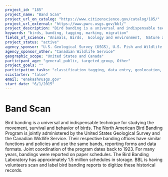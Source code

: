 ```yaml
---
project_id: "185"
project_name: "Band Scan"
project_url_on_catalog: "https://www.citizenscience.gov/catalog/185/"
project_url_external: "https://www.pwrc.usgs.gov/bbl/"
project_description: "Bird banding is a universal and indispensable technique for studying the movement, survival and behavior of birds. The North American Bird Banding Program is jointly administered by the United States Geological Survey and the Canadian Wildlife Service. Their respective banding offices have similar functions and policies and use the same bands, reporting forms and data formats. Joint coordination of the program dates back to 1923. For many years, bandings were reported on paper schedules. The Bird Banding Laboratory has approximately 1.5 million schedules in storage. BBL is having volunteers scan and label bird banding reports to digitize these historical records."
keywords: "birds, banding, tagging, marking, migration"
fields_of_science: "Animals, Birds,  Ecology and environment,  Nature and outdoors"
project_status: "active"
agency_sponsor: "U.S. Geological Survey (USGS), U.S. Fish and Wildlife Service"
agency_sponsor_other: "Canadian Wildlife Service"
geographic_scope: "United States and Canada"
participant_age: "general_public, targeted_group, Other"
project_goals: ""
participation_tasks: "classification_tagging, data_entry, geolocation, identification,  observation, specimen_sample_collection, transcription"
scistarter: "false"
email: "enakash@usgs.gov"
start_date: "6/1/2015"
---
```


# Band Scan

Bird banding is a universal and indispensable technique for studying the movement, survival and behavior of birds. The North American Bird Banding Program is jointly administered by the United States Geological Survey and the Canadian Wildlife Service. Their respective banding offices have similar functions and policies and use the same bands, reporting forms and data formats. Joint coordination of the program dates back to 1923. For many years, bandings were reported on paper schedules. The Bird Banding Laboratory has approximately 1.5 million schedules in storage. BBL is having volunteers scan and label bird banding reports to digitize these historical records.
